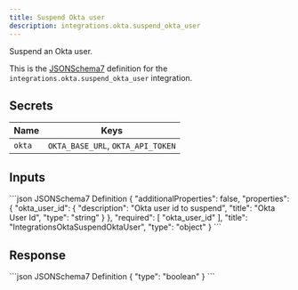 ```yaml
---
title: Suspend Okta user
description: integrations.okta.suspend_okta_user
---
```


Suspend an Okta user.

This is the [JSONSchema7](https://json-schema.org/draft-07/json-schema-release-notes) definition for the `integrations.okta.suspend_okta_user` integration.


## Secrets
| Name | Keys |
| --- | --- |
| `okta` | `OKTA_BASE_URL`, `OKTA_API_TOKEN` |

## Inputs

<CodeGroup>
```json JSONSchema7 Definition
{
    "additionalProperties": false,
    "properties": {
        "okta_user_id": {
            "description": "Okta user id to suspend",
            "title": "Okta User Id",
            "type": "string"
        }
    },
    "required": [
        "okta_user_id"
    ],
    "title": "IntegrationsOktaSuspendOktaUser",
    "type": "object"
}
```

</CodeGroup>

## Response

<CodeGroup>
```json JSONSchema7 Definition
{
    "type": "boolean"
}
```

</CodeGroup>
